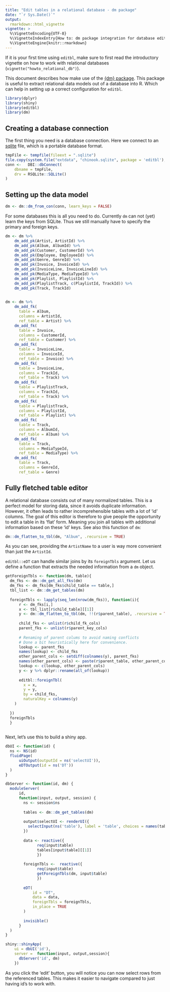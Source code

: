 ```yaml
---
title: "Edit tables in a relational database - dm package"
date: "`r Sys.Date()`"
output:
  rmarkdown::html_vignette
vignette: >
  %\VignetteEncoding{UTF-8}
  %\VignetteIndexEntry{How to: dm package integration for database editor.}
  %\VignetteEngine{knitr::rmarkdown}
---
```



If it is your first time using
`editbl`, make sure to first read the introductory vignette
on how to work with relational databases (`vignette("howto_relational_db")`).

This document describes how make use of the
[{dm} package](https://CRAN.R-project.org/package=dm). This package is
useful to extract relational data models out of a database into R. Which can
help in setting up a correct configuration for `editbl`.

```r
library(dplyr)
library(shiny)
library(editbl)
library(dm)
```

## Creating a database connection

The first thing you need is a database connection. Here we connect to an
[sqlite](https://en.wikipedia.org/wiki/SQLite) file, which is a portable
database format.

```r
tmpFile <- tempfile(fileext = ".sqlite")
file.copy(system.file("extdata", "chinook.sqlite", package = 'editbl'), tmpFile) 
conn <-   DBI::dbConnect(
    dbname = tmpFile,
    drv = RSQLite::SQLite()
)
```

## Setting up the data model

```r
dm <- dm::dm_from_con(conn, learn_keys = FALSE)
```

For some databases this is all you need to do.
Currently `dm` can not (yet) learn the keys from SQLite.
Thus we still manually have to specify the primary and foreign keys.
```r
dm <- dm %>%
    dm_add_pk(Artist, ArtistId) %>%
    dm_add_pk(Album, AlbumId) %>%
    dm_add_pk(Customer, CustomerId) %>%
    dm_add_pk(Employee, EmployeeId) %>%
    dm_add_pk(Genre, GenreId) %>%
    dm_add_pk(Invoice, InvoiceId) %>%
    dm_add_pk(InvoiceLine, InvoiceLineId) %>%
    dm_add_pk(MediaType, MediaTypeId) %>%
    dm_add_pk(Playlist, PlaylistId) %>%
    dm_add_pk(PlaylistTrack, c(PlaylistId, TrackId)) %>%
    dm_add_pk(Track, TrackId)
    
```

```r
dm <- dm %>%
    dm_add_fk(
      table = Album,
      columns = ArtistId,
      ref_table = Artist) %>%
    dm_add_fk(
      table = Invoice,
      columns = CustomerId,
      ref_table = Customer) %>%
    dm_add_fk(
      table = InvoiceLine,
      columns = InvoiceId,
      ref_table = Invoice) %>%
    dm_add_fk(
      table = InvoiceLine,
      columns = TrackId,
      ref_table = Track) %>%
    dm_add_fk(
      table = PlaylistTrack,
      columns = TrackId,
      ref_table = Track) %>%
    dm_add_fk(
      table = PlaylistTrack,
      columns = PlaylistId,
      ref_table = Playlist) %>%
    dm_add_fk(
      table = Track,
      columns = AlbumId,
      ref_table = Album) %>%
    dm_add_fk(
      table = Track,
      columns = MediaTypeId,
      ref_table = MediaType) %>%
    dm_add_fk(
      table = Track,
      columns = GenreId,
      ref_table = Genre)
```

## Fully fletched table editor

A relational database consists out of many normalized tables. This is a perfect
model for storing data, since it avoids duplicate information. However, it
often leads to rather incomprehensible tables with a lot of 'id' columns. The
goal of this editor is therefore to give people the opportunity to edit a table
in its 'flat' form. Meaning you join all tables with additional information
based on these 'id' keys. See also this function of `dm`:

```r
dm::dm_flatten_to_tbl(dm, "Album", .recursive = TRUE)
```
As you can see, providing the `ArtistName` to a user is way more convenient than
just the `ArtistId`. 

`editbl::eDT` can handle similar joins by its
`foreignTbls` argument. Let us define a function that
extracts the needed information from a `dm` object.

```r
getForeignTbls <- function(dm, table){
  dm_fks <- dm::dm_get_all_fks(dm)
  dm_fks <- dm_fks[dm_fks$child_table == table,]
  tbl_list <- dm::dm_get_tables(dm)
  
  foreignTbls <- lapply(seq_len(nrow(dm_fks)), function(i){
      r <- dm_fks[i,]   
      x <- tbl_list[r$child_table][[1]]
      y <- dm::dm_flatten_to_tbl(dm, !!(r$parent_table), .recursive = TRUE)
      
      child_fks <- unlist(r$child_fk_cols)
      parent_fks <- unlist(r$parent_key_cols)
      
      # Renaming of parent colums to avoid naming conflicts
      # Done a bit heuristically here for convenience.
      lookup <- parent_fks
      names(lookup) <- child_fks
      other_parent_cols <- setdiff(colnames(y), parent_fks)
      names(other_parent_cols) <- paste(r$parent_table, other_parent_cols, sep = '.')
      lookup <- c(lookup, other_parent_cols)
      y <- y %>% dplyr::rename(all_of(lookup))
      
      editbl::foreignTbl(
        x = x,
        y = y,
        by = child_fks,
        naturalKey = colnames(y)
    )
    
  })
  foreignTbls
  }
  
```

Next, let's use this to build a shiny app.

```r
dbUI <- function(id) {
  ns <- NS(id)
  fluidPage(
      uiOutput(outputId = ns('selectUI')),
      eDTOutput(id = ns('DT'))
  )
}

dbServer <- function(id, dm) {
  moduleServer(
      id,
      function(input, output, session) {
        ns <- session$ns
        
        tables <- dm::dm_get_tables(dm)
        
        output$selectUI <- renderUI({
          selectInput(ns('table'), label = 'table', choices = names(tables))  
        })
        
        data <- reactive({
              req(input$table)
              tables[input$table][[1]]
              })
        
        foreignTbls <-  reactive({
              req(input$table)
              getForeignTbls(dm, input$table)
              })
        
        eDT(
            id = "DT",
            data = data,
            foreignTbls = foreignTbls,
            in_place = TRUE
        )
          
        invisible()
      }
  )
}

```


```r
shiny::shinyApp( 
    ui = dbUI('id'),
    server =  function(input, output,session){
      dbServer('id', dm)
    })
```

As you click the 'edit' button, you will notice you can now select rows from the
referenced tables. This makes it easier to navigate compared to just having
id's to work with.



